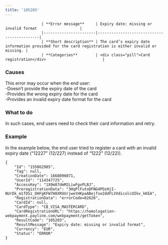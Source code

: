 ```yaml
---
title: '105203'  
---
```



                    | **Error message**     | Expiry date: missing or invalid format                   |
                    |-----------------------|--------------------------------------------|
                    | **Short description** | The card’s expiry date information provided for the card registration is either invalid or missing. |
                    | **Categories**        | <div class="pill">Card registration</div>                         |
                  

### Causes  

This error may occur when the end user:  
-Doesn’t provide the expiry date of the card  
-Provides the wrong expiry date for the card  
-Provides an invalid expiry date format for the card  

### What to do  

In such cases, end users need to check their card information and retry.  

### Example  

In the example below, the end user tried to register a card with an invalid expiry date (“12227” (12/227) instead of “1222” (12/22)).  
```.net API Response
{
    "Id": "155862985",
    "Tag": null,
    "CreationDate": 1668096071,
    "UserId": "114347725",
    "AccessKey": "1X0m87dmM2LiwFgxPLBJ",
    "PreregistrationData": "3HqPlFutoDFNG4POzHjI-NUrDk_m1fDSz_OHFgKFW7H8XRUUrjwetHKpaABejfse2ddFLVXdicolcUIkv_kKEA",
    "RegistrationData": "errorCode=02626",
    "CardId": null,
    "CardType": "CB_VISA_MASTERCARD",
    "CardRegistrationURL": "https://homologation-webpayment.payline.com/webpayment/getToken",
    "ResultCode": "105203",
    "ResultMessage": "Expiry date: missing or invalid format",
    "Currency": "EUR",
    "Status": "ERROR"
}
```